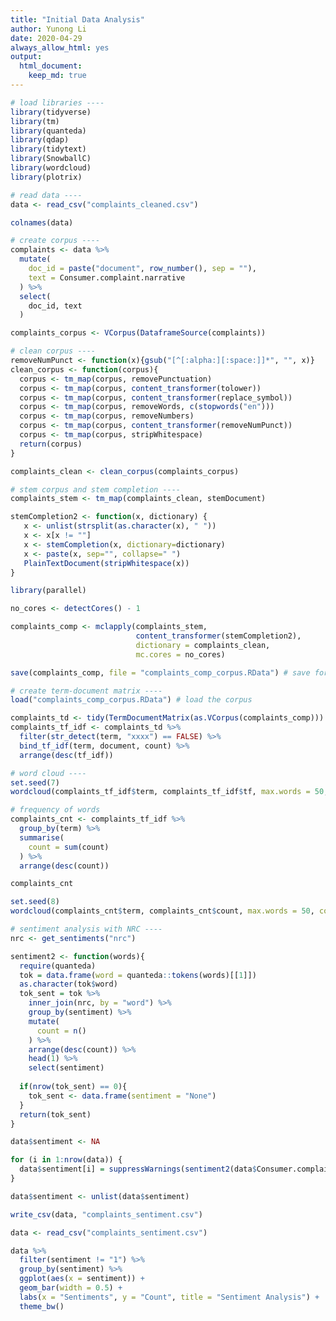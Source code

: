 ```yaml
---
title: "Initial Data Analysis"
author: Yunong Li
date: 2020-04-29
always_allow_html: yes
output: 
  html_document:
    keep_md: true
---
```


```r
# load libraries ----
library(tidyverse)
library(tm)
library(quanteda)
library(qdap)
library(tidytext)
library(SnowballC)
library(wordcloud)
library(plotrix)
```

```r
# read data ----
data <- read_csv("complaints_cleaned.csv")
```

```r
colnames(data)
```

```r
# create corpus ----
complaints <- data %>% 
  mutate(
    doc_id = paste("document", row_number(), sep = ""),
    text = Consumer.complaint.narrative
  ) %>% 
  select(
    doc_id, text
  )

complaints_corpus <- VCorpus(DataframeSource(complaints))
```

```r
# clean corpus ----
removeNumPunct <- function(x){gsub("[^[:alpha:][:space:]]*", "", x)}
clean_corpus <- function(corpus){
  corpus <- tm_map(corpus, removePunctuation)
  corpus <- tm_map(corpus, content_transformer(tolower))
  corpus <- tm_map(corpus, content_transformer(replace_symbol))
  corpus <- tm_map(corpus, removeWords, c(stopwords("en")))  
  corpus <- tm_map(corpus, removeNumbers)
  corpus <- tm_map(corpus, content_transformer(removeNumPunct))
  corpus <- tm_map(corpus, stripWhitespace)
  return(corpus)
}

complaints_clean <- clean_corpus(complaints_corpus)
```


```r
# stem corpus and stem completion ----
complaints_stem <- tm_map(complaints_clean, stemDocument)

stemCompletion2 <- function(x, dictionary) {
   x <- unlist(strsplit(as.character(x), " "))
   x <- x[x != ""]
   x <- stemCompletion(x, dictionary=dictionary)
   x <- paste(x, sep="", collapse=" ")
   PlainTextDocument(stripWhitespace(x))
}
```


```r
library(parallel)

no_cores <- detectCores() - 1

complaints_comp <- mclapply(complaints_stem, 
                            content_transformer(stemCompletion2), 
                            dictionary = complaints_clean, 
                            mc.cores = no_cores)
```

```r
save(complaints_comp, file = "complaints_comp_corpus.RData") # save for loading later
```



```r
# create term-document matrix ----
load("complaints_comp_corpus.RData") # load the corpus

complaints_td <- tidy(TermDocumentMatrix(as.VCorpus(complaints_comp)))
complaints_tf_idf <- complaints_td %>% 
  filter(str_detect(term, "xxxx") == FALSE) %>% 
  bind_tf_idf(term, document, count) %>% 
  arrange(desc(tf_idf))
```

```r
# word cloud ----
set.seed(7)
wordcloud(complaints_tf_idf$term, complaints_tf_idf$tf, max.words = 50, colors = blues9 ,scale=c(2,0.1))
```

```r
# frequency of words
complaints_cnt <- complaints_tf_idf %>% 
  group_by(term) %>% 
  summarise(
    count = sum(count)
  ) %>% 
  arrange(desc(count))
```

```r
complaints_cnt
```

```r
set.seed(8)
wordcloud(complaints_cnt$term, complaints_cnt$count, max.words = 50, colors = blues9 ,scale=c(4,0.2))
```


```r
# sentiment analysis with NRC ----
nrc <- get_sentiments("nrc")

sentiment2 <- function(words){
  require(quanteda)
  tok = data.frame(word = quanteda::tokens(words)[[1]])
  as.character(tok$word)
  tok_sent = tok %>% 
    inner_join(nrc, by = "word") %>% 
    group_by(sentiment) %>% 
    mutate(
      count = n()
    ) %>% 
    arrange(desc(count)) %>% 
    head(1) %>% 
    select(sentiment)
  
  if(nrow(tok_sent) == 0){
    tok_sent <- data.frame(sentiment = "None")
  }
  return(tok_sent)
}
```

```r
data$sentiment <- NA

for (i in 1:nrow(data)) {
  data$sentiment[i] = suppressWarnings(sentiment2(data$Consumer.complaint.narrative[i]))
}
```

```r
data$sentiment <- unlist(data$sentiment)
```

```r
write_csv(data, "complaints_sentiment.csv")
```





```r
data <- read_csv("complaints_sentiment.csv")

data %>% 
  filter(sentiment != "1") %>% 
  group_by(sentiment) %>% 
  ggplot(aes(x = sentiment)) +
  geom_bar(width = 0.5) +
  labs(x = "Sentiments", y = "Count", title = "Sentiment Analysis") +
  theme_bw()
```

